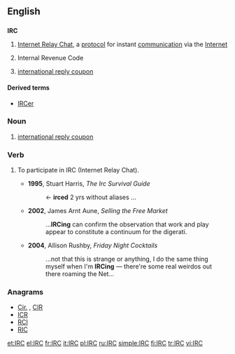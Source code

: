 {{selfref|For the Wiktionary IRC channel, see [[Wiktionary:IRC channel]].}}
==English==

==={{initialism}}===
{{wikipedia}}
'''IRC'''

# {{internet}} [[w:Internet Relay Chat|Internet Relay Chat]], a [[protocol]] for instant [[communication]] via the [[Internet]]
# {{US|_|legal}} Internal Revenue Code
# {{context|postal}} [[international reply coupon]]

====Derived terms====
* [[IRCer]]

===Noun===
{{en-noun|pl2=IRC's}}
# [[international reply coupon]]

===Verb===
{{en-verb|IRC}}
# {{intransitive|internet|informal}} To participate in IRC (Internet Relay Chat).
#* '''1995''', Stuart Harris, ''The Irc Survival Guide''
#*: <Xantha> <- '''irced''' 2 yrs without aliases ...
#* '''2002''', James Arnt Aune, ''Selling the Free Market''
#*: ...'''IRCing''' can confirm the observation that work and play appear to constitute a continuum for the digerati.
#* '''2004''', Allison Rushby, ''Friday Night Cocktails''
#*: ...not that this is strange or anything, I do the same thing myself when I'm '''IRCing''' &mdash; there're some real weirdos out there roaming the Net...

===Anagrams===
* [[Cir.#English|Cir.]] , [[CIR#English|CIR]]
* [[ICR#English|ICR]]
* [[RCI#English|RCI]]
* [[RIC#English|RIC]]

[[et:IRC]]
[[el:IRC]]
[[fr:IRC]]
[[it:IRC]]
[[pl:IRC]]
[[ru:IRC]]
[[simple:IRC]]
[[fi:IRC]]
[[tr:IRC]]
[[vi:IRC]]